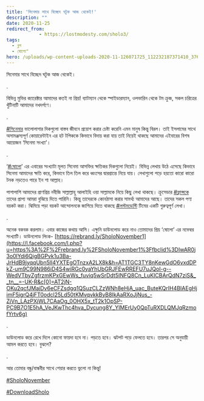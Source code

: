 ```yaml
---
title: 'সিনেমার সাথে বিচ্ছেদ ঘটুক আজ থেকেই!'
description: ""
date: 2020-11-25
redirect_from: 
            - https://lostmodesty.com/sholo3/
tags: 
  - ব্লগ
  - ষোলো"
hero: /uploads/wp-content-uploads-2020-11-126071725_112232187371410_3768431832395501028_o.jpg
---
```

সিনেমার সাথে বিচ্ছেদ ঘটুক আজ থেকেই।

.

বিভিন্ন মুভির ক্যারেক্টার আমাদের কতই না প্রিয়! ব্যাটম্যান থেকে স্পাইডারম্যান, ওলভারিন থেকে টম ক্রুজ, সকল চরিত্রের খুঁটিনাটি আমাদের নখদর্পণে।

.

[#সিনেমার](https://web.facebook.com/hashtag/%E0%A6%B8%E0%A6%BF%E0%A6%A8%E0%A7%87%E0%A6%AE%E0%A6%BE%E0%A6%B0?__eep__=6&__cft__[0]=AZUNyXjdHyTs6FkcWzr8L4zmcZjPBzcw9Db7LDhWvfanvNQbmeHU2P66iWIyh859BWhsmv3LFyKOqUttURiF5ozC17NyiFCeRp_EwK4vmXsRxQHl4Bp6cLGFyHW3gqblOBqtDRFoRztb7LPXqhrgEA3-FHtBXABDMWlUvRvWBWdn0rbMA3ap6mKpJ6Hng1KhOog&__tn__=*NK-R) ভালােলাগার দিকগুলাে বাস্তব জীবনে প্রয়ােগ করার চেষ্টা করেনি এমন মানুষ কিন্তু বিরল। তাই ইসলামের সাথে অসামঞ্জস্যপূর্ণ কোয়ারেন্টাইন এর হট টপিককে কিভাবে বিদায় করা যায় তাই নিয়েই থাকছে আমাদের এইবারের বিশষ আয়োজন ‘সিনেমা সংখ্যা’।

.

‘[#ষোলো](https://web.facebook.com/hashtag/%E0%A6%B7%E0%A7%8B%E0%A6%B2%E0%A7%8B?__eep__=6&__cft__[0]=AZUNyXjdHyTs6FkcWzr8L4zmcZjPBzcw9Db7LDhWvfanvNQbmeHU2P66iWIyh859BWhsmv3LFyKOqUttURiF5ozC17NyiFCeRp_EwK4vmXsRxQHl4Bp6cLGFyHW3gqblOBqtDRFoRztb7LPXqhrgEA3-FHtBXABDMWlUvRvWBWdn0rbMA3ap6mKpJ6Hng1KhOog&__tn__=*NK-R)’ এর এবারের সংখ্যাটা মূলত সিনেমা আসক্তির ক্ষতিকর দিকগুলো নিয়েই। বিভিন্ন লেখায় উঠে এসেছে কিভাবে সিনেমা আমাদের ক্ষতি করে, কিভাবে তিল তিল করে ধ্বংসের দ্বারপ্রান্তে নিয়ে যায়। লেখাগুলো পড়ে হয়তো কারো কারো টনক নড়তেও পারে ইন শা আল্লাহ।

পাশাপাশি আমাদের প্রাণপ্রিয় নবীজি সাল্লাল্লাহু আলাইহি ওয়া সাল্লামকে নিয়ে কিছু লেখা থাকছে। ক্রুসেডার [#ফ্রান্সকে](https://web.facebook.com/hashtag/%E0%A6%AB%E0%A7%8D%E0%A6%B0%E0%A6%BE%E0%A6%A8%E0%A7%8D%E0%A6%B8%E0%A6%95%E0%A7%87?__eep__=6&__cft__[0]=AZUNyXjdHyTs6FkcWzr8L4zmcZjPBzcw9Db7LDhWvfanvNQbmeHU2P66iWIyh859BWhsmv3LFyKOqUttURiF5ozC17NyiFCeRp_EwK4vmXsRxQHl4Bp6cLGFyHW3gqblOBqtDRFoRztb7LPXqhrgEA3-FHtBXABDMWlUvRvWBWdn0rbMA3ap6mKpJ6Hng1KhOog&__tn__=*NK-R) তাদের প্রাপ্য আমরা বুঝিয়ে দিতে পারিনি। কিন্তু তাদেরকে কোনঠাসা করার সামর্থ্য আমাদের আছে। তাদের সকল পণ্য বয়কট করা। ঝিমিয়ে পড়া বয়কট আন্দোলনকে জাগিয়ে দিতে থাকছে [#লস্টমডেস্টি](https://web.facebook.com/hashtag/%E0%A6%B2%E0%A6%B8%E0%A7%8D%E0%A6%9F%E0%A6%AE%E0%A6%A1%E0%A7%87%E0%A6%B8%E0%A7%8D%E0%A6%9F%E0%A6%BF?__eep__=6&__cft__[0]=AZUNyXjdHyTs6FkcWzr8L4zmcZjPBzcw9Db7LDhWvfanvNQbmeHU2P66iWIyh859BWhsmv3LFyKOqUttURiF5ozC17NyiFCeRp_EwK4vmXsRxQHl4Bp6cLGFyHW3gqblOBqtDRFoRztb7LPXqhrgEA3-FHtBXABDMWlUvRvWBWdn0rbMA3ap6mKpJ6Hng1KhOog&__tn__=*NK-R) টিমের একটি গুরুত্বপূর্ণ লেখা।

.

অনেক বকবক করলাম। এবার কাজের কথায় আসি। এক্ষুনি ডাউনলোড করে নাও তোমাদের প্রিয় ‘ষোলো’ এর নভেম্বর সংখ্যাটি। ডাউনলোড লিংক- [https://rebrand.ly/SholoNovember1](https://l.facebook.com/l.php?u=https%3A%2F%2Frebrand.ly%2FSholoNovember1%3Ffbclid%3DIwAR0j3o0lYdi6QigBGPvk1u3Ba-JrHdB9jyqqUbn5lI4YXTEgOTnzxA2LX8k&h=AT1TGC3TY8nKewGdO6vxdDPkZ-um9C99N986iD4S4wiRGc0yaYhUbGRJFEwRREFU7uJQoI-g--WedVTbyZgfrzmKPxGEwWs_fuviq5wSrDdt5INFQ8Cn_LuKICBArQdN7ziS&__tn__=-UK-R&c[0]=AT2jN-OKu2qcfJMajDv6eCFZsdgq1QSuzCLZzWNh8eHjA_uac_ButeKQrIH4BIAEgHjimF5jgrQ4jFT0odcl25Ld50tKMvqvkkByB8IkAaRXoJjNus_-ZjVn_LAzPXjWL7CAaOg_0OHX5x_tT2k1OpSP-PC9B7O1E5hA_VeJKwThc4hva_Dycung8Y_YIMErUy0QpTuRXDLQMJqRzmofYrtv6g)

.

ডাউনলোড করে রেখে দিলে কোনো ফায়দা হবে না। পড়তে হবে। ঝটপট পড়ে ফেলতে হবে। তারপর সে অনুযায়ী আমল করতে হবে। বুঝলে?

.

আর তোমার বন্ধু/বান্ধবীর সাথে শেয়ার করতে ভুলো না কিন্তু!

[#SholoNovember](https://web.facebook.com/hashtag/sholonovember?__eep__=6&__cft__[0]=AZUNyXjdHyTs6FkcWzr8L4zmcZjPBzcw9Db7LDhWvfanvNQbmeHU2P66iWIyh859BWhsmv3LFyKOqUttURiF5ozC17NyiFCeRp_EwK4vmXsRxQHl4Bp6cLGFyHW3gqblOBqtDRFoRztb7LPXqhrgEA3-FHtBXABDMWlUvRvWBWdn0rbMA3ap6mKpJ6Hng1KhOog&__tn__=*NK-R)

[#DownloadSholo](https://web.facebook.com/hashtag/downloadsholo?__eep__=6&__cft__[0]=AZUNyXjdHyTs6FkcWzr8L4zmcZjPBzcw9Db7LDhWvfanvNQbmeHU2P66iWIyh859BWhsmv3LFyKOqUttURiF5ozC17NyiFCeRp_EwK4vmXsRxQHl4Bp6cLGFyHW3gqblOBqtDRFoRztb7LPXqhrgEA3-FHtBXABDMWlUvRvWBWdn0rbMA3ap6mKpJ6Hng1KhOog&__tn__=*NK-R)
